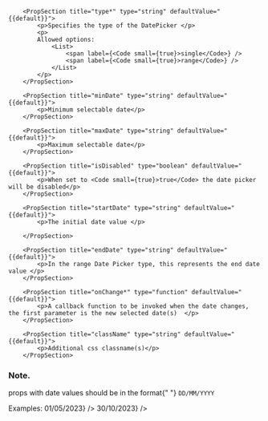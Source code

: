 
<PackageInstallGuide packageName="@wpmudev/sui-date-picker" />

<Section title="Props" border={true}>

    	<PropSection title="type*" type="string" defaultValue="{{default}}">
    		<p>Specifies the type of the DatePicker </p>
    		<p>
    		Allowed options:
    			<List>
    				<span label={<Code small={true}>single</Code>} />
    				<span label={<Code small={true}>range</Code>} />
    			</List>
    		</p>
    	</PropSection>

    	<PropSection title="minDate" type="string" defaultValue="{{default}}">
    		<p>Minimum selectable date</p>
    	</PropSection>

    	<PropSection title="maxDate" type="string" defaultValue="{{default}}">
    		<p>Maximum selectable date</p>
    	</PropSection>

    	<PropSection title="isDisabled" type="boolean" defaultValue="{{default}}">
    		<p>When set to <Code small={true}>true</Code> the date picker will be disabled</p>
    	</PropSection>

    	<PropSection title="startDate" type="string" defaultValue="{{default}}">
    		<p>The initial date value </p>

    	</PropSection>

    	<PropSection title="endDate" type="string" defaultValue="{{default}}">
    		<p>In the range Date Picker type, this represents the end date value </p>
    	</PropSection>

    	<PropSection title="onChange*" type="function" defaultValue="{{default}}">
    		<p>A callback function to be invoked when the date changes, the first parameter is the new selected date(s)  </p>
    	</PropSection>

    	<PropSection title="className" type="string" defaultValue="{{default}}">
    		<p>Additional css classname(s)</p>
    	</PropSection>

</Section>

<Section>
	<h3>Note. </h3>
	<p>
		props with date values should be in the format{" "}
		<Code small={true}>DD/MM/YYYY</Code>
	</p>
	<p>
		Examples:
		<List>
			<span label={<Code small={true}>01/05/2023</Code>} />
			<span label={<Code small={true}>30/10/2023</Code>} />
		</List>
	</p>
</Section>
